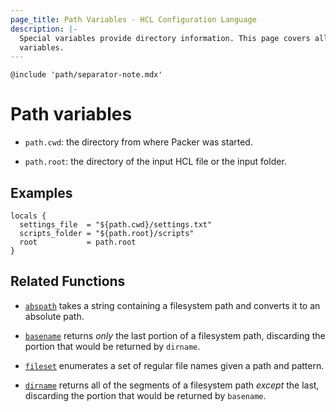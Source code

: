 ```yaml
---
page_title: Path Variables - HCL Configuration Language
description: |-
  Special variables provide directory information. This page covers all path
  variables.
---
```


`@include 'path/separator-note.mdx'`

# Path variables

- `path.cwd`: the directory from where Packer was started.

- `path.root`: the directory of the input HCL file or the input folder.

## Examples

```HCL
locals {
  settings_file  = "${path.cwd}/settings.txt"
  scripts_folder = "${path.root}/scripts"
  root           = path.root
}
```

## Related Functions

- [`abspath`](/docs/templates/hcl_templates/functions/file/abspath) takes a string containing
  a filesystem path and converts it to an absolute path.

- [`basename`](/docs/templates/hcl_templates/functions/file/basename) returns _only_ the last
  portion of a filesystem path, discarding the portion that would be returned
  by `dirname`.

- [`fileset`](/docs/templates/hcl_templates/functions/file/fileset) enumerates a set of
  regular file names given a path and pattern.

- [`dirname`](/docs/templates/hcl_templates/functions/file/dirname) returns all of the
  segments of a filesystem path _except_ the last, discarding the portion that
  would be returned by `basename`.
